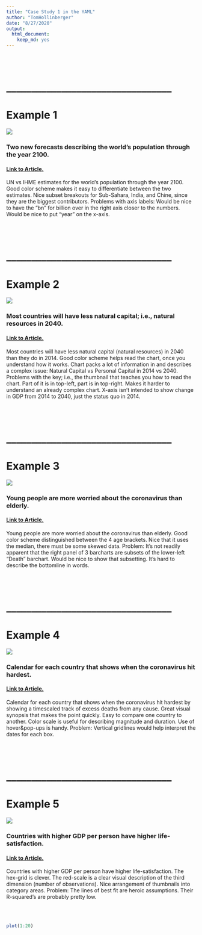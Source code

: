 ---
title: "Case Study 1 in the YAML"
author: "TomHollinberger"
date: "8/27/2020"
output: 
  html_document: 
    keep_md: yes
---
<br/><br/> 

# _________________________________
# Example 1

![](1CaseStudy Population Peak.jpg)

### Two new forecasts describing the world’s population through the year 2100.

#### [Link to Article.](https://www.economist.com/graphic-detail/2020/07/17/a-new-forecast-says-the-worlds-population-will-peak-at-97bn-in-2064)

UN vs IHME estimates for the world’s population through the year 2100.  Good color scheme makes it easy to differentiate between the two estimates.  Nice subset breakouts for Sub-Sahara, India, and Chine, since they are the biggest contributors.  Problems with axis labels: Would be nice to have the “bn” for billion over in the right axis closer to the numbers.  Would be nice to put “year” on the x-axis. 

<br/><br/> 

# _________________________________
# Example 2

![](1CaseStudy Natural Capital Declining.jpg)

### Most countries will have less natural capital; i.e., natural resources in 2040.

#### [Link to Article.](https://www.economist.com/graphic-detail/2020/07/18/the-worlds-wealth-is-looking-increasingly-unnatural)

Most countries will have less natural capital (natural resources) in 2040 than they do in 2014.  Good color scheme helps read the chart, once you understand how it works.  Chart packs a lot of information in and describes a complex issue: Natural Capital vs Personal Capital in 2014 vs 2040.  Problems with the key; i.e., the thumbnail that teaches you how to read the chart.  Part of it is in top-left, part is in top-right.  Makes it harder to understand an already complex chart.  X-axis isn’t intended to show change in GDP from 2014 to 2040, just the status quo in 2014.

<br/><br/> 

# _________________________________
# Example 3

![](1CaseStudy Sick with Worry.jpg)

### Young people are more worried about the coronavirus than elderly.

#### [Link to Article.](https://www.economist.com/graphic-detail/2020/07/21/young-people-see-covid-19-as-a-bigger-threat-than-their-elders-do)
Young people are more worried about the coronavirus than elderly.  Good color scheme distinguished between the 4 age brackets.  Nice that it uses the median, there must be some skewed data.  Problem: It’s not readily apparent that the right panel of 3 barcharts are subsets of the lower-left “Death” barchart.  Would be nice to show that subsetting.  It’s hard to describe the bottomline in words.

<br/><br/> 

# _________________________________
# Example 4

![](1CaseStudy Expected Deaths.jpg)

### Calendar for each country that shows when the coronavirus hit hardest.

#### [Link to Article.](https://www.economist.com/graphic-detail/2020/07/15/tracking-covid-19-excess-deaths-across-countries)
Calendar for each country that shows when the coronavirus hit hardest by showing a timescaled track of excess deaths from any cause.  Great visual synopsis that makes the point quickly.  Easy to compare one country to another.  Color scale is useful for describing magnitude and duration.  Use of hover&pop-ups is handy.  Problem:  Vertical gridlines would help interpret the dates for each box.

<br/><br/> 

# _________________________________
# Example 5

![](1CaseStudy Life Satisfaction.jpg)

### Countries with higher GDP per person have higher life-satisfaction.

#### [Link to Article.](https://www.economist.com/graphic-detail/2020/07/11/money-really-can-buy-happiness-and-recessions-can-take-it-away)
Countries with higher GDP per person have higher life-satisfaction.  The hex-grid is clever.  The red-scale is a clear visual description of the third dimension (number of observations).  Nice arrangement of thumbnails into category areas.  Problem:  The lines of best fit are heroic assumptions.   Their R-squared’s are probably pretty low.   

<br/><br/> 

```{r}
plot(1:20)
```



